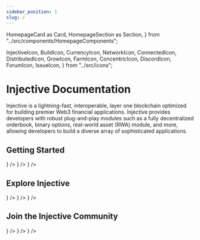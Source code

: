 ```yaml
---
sidebar_position: 1
slug: /
---
```


  HomepageCard as Card,
  HomepageSection as Section,
} from "../src/components/HomepageComponents";

  InjectiveIcon,
  BuildIcon,
  CurrencyIcon,
  NetworkIcon,
  ConnectedIcon,
  DistributedIcon,
  GrowIcon,
  FarmIcon,
  ConcentricIcon,
  DiscordIcon,
  ForumIcon,
  IssueIcon,
} from "../src/icons";

# Injective Documentation

Injective is a lightning-fast, interoperable, layer one blockchain optimized for building premier Web3 financial applications. Injective provides developers with robust plug-and-play modules such as a fully decentralized orderbook, binary options, real-world asset (RWA) module, and more, allowing developers to build a diverse array of sophisticated applications.

## Getting Started

<Section
  title="Dive straight into Injective with examples or set up your tooling."
  id="web-sdks"
  hasSubSections
>
  <Section>
      <Card
      title="Getting Started"
      description="Download the binaries and build your first dApp on Injective."
      to="/develop/guides/"
      icon={<GrowIcon />}
    />
    <Card
      title="Developer Tooling"
      description="Explore SDKs and APIs available for developers."
      to="/develop/tools/"
      icon={<CurrencyIcon />}
    />
    <Card
      title="Injective Modules"
      description="Learn about the building blocks that power Injective."
      to="/develop/modules/"
      icon={<DistributedIcon />}
    />
  </Section>
</Section>

## Explore Injective

<Section title="Learn why Injective is the number one blockchain to build financial dApps." id="web-explore" hasSubSections >
  <Section>
    <Card
      title="What is Injective?"
      description="Injective is an open, interoperable, layer-one blockchain for building powerful DeFi applications."
      to="/learn/introduction"
      icon={<InjectiveIcon />}
    />
    <Card
      title="Injective Hub"
      description="The platform and gateway that allows you to interact directly with the Injective ecosystem."
      to="/learn/injective-hub/"
      icon={<FarmIcon />}
    />
    <Card
      title="Basic Concepts"
      description="Learn all about the fundamentals of Injective, including the INJ coin, gas, fees, wallets, and more."
      to="/category/basic-concepts"
      icon={<ConcentricIcon />}
    />

  </Section>
</Section>

## Join the Injective Community

<Section title="Meet other builders in the Injective ecosystem." id="web-explore" hasSubSections >
  <Section>
    <Card
      title="Discord Developer Chat"
      description="Chat with Injective developers on Discord."
      to="https://discord.gg/injective"
      icon={<DiscordIcon />}
    />
    <Card
      title="Telegram Developer Chat"
      description="Chat with Injective developers on Telegram."
      to="https://t.me/+8Y_0HOFLhnRlZDU9"
      icon={<IssueIcon />}
    />
    <Card
      title="Injective Forum"
      description="Discuss governance proposals with builders."
      to="https://gov.injective.network/"
      icon={<ForumIcon />}
    />

  </Section>
</Section>
